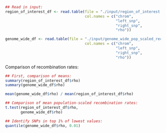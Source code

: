 

```r
## Read in input:
region_of_interest_df <- read.table(file = "./input/region_of_interest.txt",
                                    col.names = c("chrom",
                                                  "left_snp",
                                                  "right_snp",
                                                  "rho"))

genome_wide_df <- read.table(file = "./input/genome_wide_pop_scaled_recombination_rates.txt",
                                    col.names = c("chrom",
                                                  "left_snp",
                                                  "right_snp",
                                                  "rho"))
```

Comparison of recombination rates:

```r
## First, comparison of means:
summary(region_of_interest_df$rho)
summary(genome_wide_df$rho)

mean(genome_wide_df$rho) / mean(region_of_interest_df$rho)

## Comparison of mean population-scaled recombination rates:
t.test(region_of_interest_df$rho,
       genome_wide_df$rho)

## Identify SNPs in top 1% of lowest values:
quantile(genome_wide_df$rho, 0.01)

```